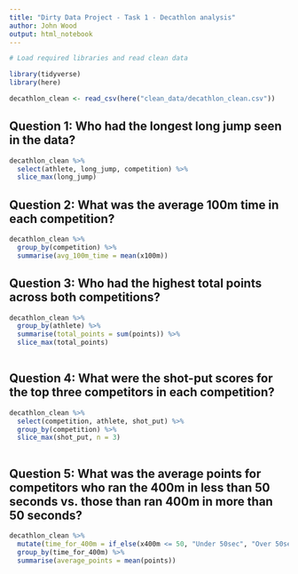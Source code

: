 ```yaml
---
title: "Dirty Data Project - Task 1 - Decathlon analysis"
author: John Wood
output: html_notebook
---
```


```r
# Load required libraries and read clean data

library(tidyverse)
library(here)

decathlon_clean <- read_csv(here("clean_data/decathlon_clean.csv"))
```


## Question 1:  Who had the longest long jump seen in the data?
```r

decathlon_clean %>%
  select(athlete, long_jump, competition) %>% 
  slice_max(long_jump)

```


## Question 2: What was the average 100m time in each competition?
```r

decathlon_clean %>%
  group_by(competition) %>% 
  summarise(avg_100m_time = mean(x100m))

```


## Question 3: Who had the highest total points across both competitions?
```r

decathlon_clean %>% 
  group_by(athlete) %>% 
  summarise(total_points = sum(points)) %>%
  slice_max(total_points)
  
```


## Question 4: What were the shot-put scores for the top three competitors in each competition?
```r

decathlon_clean %>%
  select(competition, athlete, shot_put) %>% 
  group_by(competition) %>% 
  slice_max(shot_put, n = 3)
  
```


## Question 5: What was the average points for competitors who ran the 400m in less than 50 seconds vs. those than ran 400m in more than 50 seconds?
```r

decathlon_clean %>%
  mutate(time_for_400m = if_else(x400m <= 50, "Under 50sec", "Over 50sec")) %>% 
  group_by(time_for_400m) %>% 
  summarise(average_points = mean(points))

```

